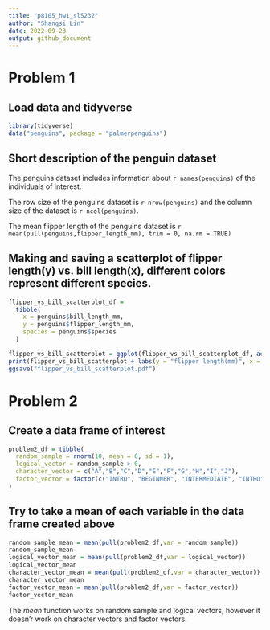 ```yaml
---
title: "p8105_hw1_sl5232"
author: "Shangsi Lin"
date: 2022-09-23
output: github_document
---
```


# Problem 1
## Load data and tidyverse

```r
library(tidyverse)
data("penguins", package = "palmerpenguins")
```

## Short description of the penguin dataset
The penguins dataset includes information about `r names(penguins)` of the individuals of interest.

The row size of the penguins dataset is `r nrow(penguins)` and the column size of the dataset is `r ncol(penguins)`.

The mean flipper length of the penguins dataset is `r mean(pull(penguins,flipper_length_mm), trim = 0, na.rm = TRUE)`

## Making and saving a scatterplot of flipper length(y) vs. bill length(x), different colors represent different species.
```r
flipper_vs_bill_scatterplot_df =
  tibble(
    x = penguins$bill_length_mm,
    y = penguins$flipper_length_mm,
    species = penguins$species
  )

flipper_vs_bill_scatterplot = ggplot(flipper_vs_bill_scatterplot_df, aes(x,  y, color = species)) + geom_point()
print(flipper_vs_bill_scatterplot + labs(y = "flipper length(mm)", x = "bill length (mm)"))
ggsave("flipper_vs_bill_scatterplot.pdf")
```

# Problem 2
## Create a data frame of interest

```r
problem2_df = tibble(
  random_sample = rnorm(10, mean = 0, sd = 1),
  logical_vector = random_sample > 0,
  character_vector = c("A","B","C","D","E","F","G","H","I","J"),
  factor_vector = factor(c("INTRO", "BEGINNER", "INTERMEDIATE", "INTRO", "INTRO", "BEGINNER", "BEGINNER", "INTERMEDIATE", "INTERMEDIATE", "INTERMEDIATE"))
)
```

## Try to take a mean of each variable in the data frame created above

```r
random_sample_mean = mean(pull(problem2_df,var = random_sample))
random_sample_mean
logical_vector_mean = mean(pull(problem2_df,var = logical_vector))
logical_vector_mean
character_vector_mean = mean(pull(problem2_df,var = character_vector))
character_vector_mean
factor_vector_mean = mean(pull(problem2_df,var = factor_vector))
factor_vector_mean
```

The _mean_ function works on random sample and logical vectors, however it doesn'r work on character vectors and factor vectors.
